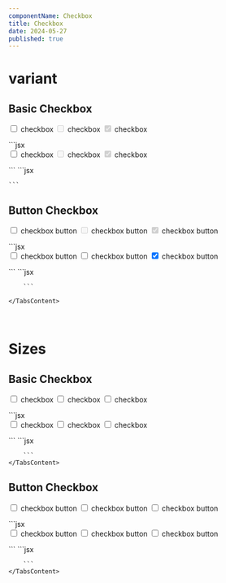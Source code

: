 ```yaml
---
componentName: Checkbox
title: Checkbox
date: 2024-05-27
published: true
---
```


# variant

## Basic Checkbox

<Preview>
  <form>
    <div className="flex items-center">
      <div className="flex items-center gap-3">
        <label className="checkbox checkbox-basic">
          <input className="checkbox-icon" type="checkbox" />
          <span className="checkbox-label">checkbox</span>
        </label>
        <label className="checkbox checkbox-basic">
          <input className="checkbox-icon" type="checkbox" disabled />
          <span className="checkbox-label">checkbox</span>
        </label>
        <label className="checkbox checkbox-basic">
          <input className="checkbox-icon" type="checkbox" checked disabled />
          <span className="checkbox-label">checkbox</span>
        </label>
      </div>
    </div>
  </form>
</Preview>
<CodeTabs>
  <TabsContent value="html">
    ```jsx
    <form>
      <div class="flex items-center">
        <div class="flex items-center gap-3">
          <label class="checkbox checkbox-basic">
            <input class="checkbox-icon" type="checkbox" />
            <span class="checkbox-label">checkbox</span>
          </label>
          <label class="checkbox checkbox-basic">
            <input class="checkbox-icon" type="checkbox" disabled />
            <span class="checkbox-label">checkbox</span>
          </label>
          <label class="checkbox checkbox-basic checkbox-disabled">
            <input class="checkbox-icon" type="checkbox" checked disabled />
            <span class="checkbox-label">checkbox</span>
          </label>
        </div>
      </div>
    </form>
    ```
  </TabsContent>
  <TabsContent value="react">
    ```jsx

    ```

  </TabsContent>
</CodeTabs>

## Button Checkbox

<Preview>
  <form>
    <div className="flex items-center">
      <div className="flex items-center gap-3">
        <label className="checkbox checkbox-button">
          <input className="checkbox-icon" type="checkbox" />
          <span className="checkbox-label">checkbox button</span>
        </label>
        <label className="checkbox checkbox-button">
          <input className="checkbox-icon" type="checkbox" disabled />
          <span className="checkbox-label">checkbox button</span>
        </label>
        <label className="checkbox checkbox-button">
          <input className="checkbox-icon" type="checkbox" checked disabled />
          <span className="checkbox-label">checkbox button</span>
        </label>
      </div>
    </div>
  </form>
</Preview>
<CodeTabs>
    <TabsContent value="html">
        ```jsx
        <form>
            <div class="flex items-center">
                <div class="flex items-center gap-3">
                    <label class="checkbox checkbox-button">
                        <input class="checkbox-icon" type="checkbox" />
                        <span class="checkbox-label">checkbox button</span>
                    </label>
                    <label class="checkbox checkbox-button checkbox-disabled">
                        <input class="checkbox-icon" type="checkbox" />
                        <span class="checkbox-label">checkbox button</span>
                    </label>
                    <label class="checkbox checkbox-button checkbox-disabled">
                        <input class="checkbox-icon" type="checkbox" checked="checked" />
                        <span class="checkbox-label">checkbox button</span>
                    </label>
                </div>
            </div>
        </form>
        ```
    </TabsContent>
    <TabsContent value="react">
        ```jsx

        ```

    </TabsContent>

</CodeTabs>

<br />

# Sizes

## Basic Checkbox

<Preview>
  <form>
    <div className="flex items-center">
      <div className="flex items-center gap-3">
        <label className="checkbox checkbox-basic checkbox-lg">
          <input className="checkbox-icon" type="checkbox" />
          <span className="checkbox-label">checkbox</span>
        </label>
        <label className="checkbox checkbox-basic checkbox-md">
          <input className="checkbox-icon" type="checkbox" />
          <span className="checkbox-label">checkbox</span>
        </label>
        <label className="checkbox checkbox-basic checkbox-sm">
          <input className="checkbox-icon" type="checkbox" />
          <span className="checkbox-label">checkbox</span>
        </label>
      </div>
    </div>
  </form>
</Preview>
<CodeTabs>
    <TabsContent value="html">
        ```jsx
        <form>
            <div class="flex items-center">
                <div class="flex items-center gap-3">
                    <label class="checkbox checkbox-basic checkbox-lg">
                        <input class="checkbox-icon" type="checkbox" />
                        <span class="checkbox-label">checkbox</span>
                    </label>
                    <label class="checkbox checkbox-basic checkbox-md">
                        <input class="checkbox-icon" type="checkbox" />
                        <span class="checkbox-label">checkbox</span>
                    </label>
                    <label class="checkbox checkbox-basic checkbox-sm">
                        <input class="checkbox-icon" type="checkbox" />
                        <span class="checkbox-label">checkbox</span>
                    </label>
                </div>
            </div>
        </form>
        ```
    </TabsContent>
    <TabsContent value="react">
        ```jsx

        ```
    </TabsContent>

</CodeTabs>

## Button Checkbox

<Preview>
  <form>
    <div className="flex items-center">
      <div className="flex items-center gap-3">
        <label className="checkbox checkbox-button checkbox-lg">
          <input className="checkbox-icon" type="checkbox" />
          <span className="checkbox-label">checkbox button</span>
        </label>
        <label className="checkbox checkbox-button checkbox-md">
          <input className="checkbox-icon" type="checkbox" />
          <span className="checkbox-label">checkbox button</span>
        </label>
        <label className="checkbox checkbox-button checkbox-sm">
          <input className="checkbox-icon" type="checkbox" />
          <span className="checkbox-label">checkbox button</span>
        </label>
      </div>
    </div>
  </form>
</Preview>
<CodeTabs>
    <TabsContent value="html">
        ```jsx
        <form>
            <div class="flex items-center">
                <div class="flex items-center gap-3">
                    <label class="checkbox checkbox-button checkbox-lg">
                        <input class="checkbox-icon" type="checkbox" />
                        <span class="checkbox-label">checkbox button</span>
                    </label>
                    <label class="checkbox checkbox-button checkbox-md">
                        <input class="checkbox-icon" type="checkbox" />
                        <span class="checkbox-label">checkbox button</span>
                    </label>
                    <label class="checkbox checkbox-button checkbox-sm">
                        <input class="checkbox-icon" type="checkbox" />
                        <span class="checkbox-label">checkbox button</span>
                    </label>
                </div>
            </div>
        </form>
        ```
    </TabsContent>
    <TabsContent value="react">
        ```jsx

        ```
    </TabsContent>

</CodeTabs>
